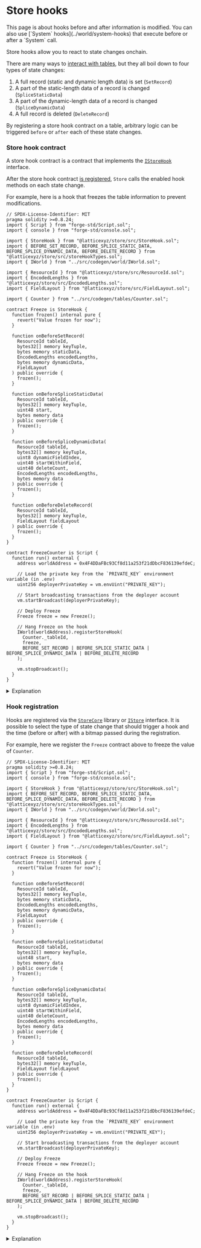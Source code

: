 
# Store hooks

<Callout type="info" emoji="ⓘ">
  This page is about hooks before and after information is modified. You can also use [`System`
  hooks](../world/system-hooks) that execute before or after a `System` call.
</Callout>

Store hooks allow you to react to state changes onchain.

There are many ways to [interact with tables](./reference/store-core), but they all boil down to four types of state changes:

1. A full record (static and dynamic length data) is set (`SetRecord`)
2. A part of the static-length data of a record is changed (`SpliceStaticData`)
3. A part of the dynamic-length data of a record is changed (`SpliceDynamicData`)
4. A full record is deleted (`DeleteRecord`)

By registering a store hook contract on a table, arbitrary logic can be triggered `before` or `after` each of these state changes.

### Store hook contract

A store hook contract is a contract that implements the [`IStoreHook`](./reference/store-hook) interface.

After the store hook contract [is registered](#register-a-hook), `Store` calls the enabled hook methods on each state change.

For example, here is a hook that freezes the table information to prevent modifications.

<CollapseCode>

```solidity filename="FreezeCounter.s.sol" copy showLineNumbers {6,10-12,16-60}
// SPDX-License-Identifier: MIT
pragma solidity >=0.8.24;
import { Script } from "forge-std/Script.sol";
import { console } from "forge-std/console.sol";

import { StoreHook } from "@latticexyz/store/src/StoreHook.sol";
import { BEFORE_SET_RECORD, BEFORE_SPLICE_STATIC_DATA, BEFORE_SPLICE_DYNAMIC_DATA, BEFORE_DELETE_RECORD } from "@latticexyz/store/src/storeHookTypes.sol";
import { IWorld } from "../src/codegen/world/IWorld.sol";

import { ResourceId } from "@latticexyz/store/src/ResourceId.sol";
import { EncodedLengths } from "@latticexyz/store/src/EncodedLengths.sol";
import { FieldLayout } from "@latticexyz/store/src/FieldLayout.sol";

import { Counter } from "../src/codegen/tables/Counter.sol";

contract Freeze is StoreHook {
  function frozen() internal pure {
    revert("Value frozen for now");
  }

  function onBeforeSetRecord(
    ResourceId tableId,
    bytes32[] memory keyTuple,
    bytes memory staticData,
    EncodedLengths encodedLengths,
    bytes memory dynamicData,
    FieldLayout
  ) public override {
    frozen();
  }

  function onBeforeSpliceStaticData(
    ResourceId tableId,
    bytes32[] memory keyTuple,
    uint48 start,
    bytes memory data
  ) public override {
    frozen();
  }

  function onBeforeSpliceDynamicData(
    ResourceId tableId,
    bytes32[] memory keyTuple,
    uint8 dynamicFieldIndex,
    uint40 startWithinField,
    uint40 deleteCount,
    EncodedLengths encodedLengths,
    bytes memory data
  ) public override {
    frozen();
  }

  function onBeforeDeleteRecord(
    ResourceId tableId,
    bytes32[] memory keyTuple,
    FieldLayout fieldLayout
  ) public override {
    frozen();
  }
}

contract FreezeCounter is Script {
  function run() external {
    address worldAddress = 0x4F4DDaFBc93Cf8d11a253f21dDbcF836139efdeC;

    // Load the private key from the `PRIVATE_KEY` environment variable (in .env)
    uint256 deployerPrivateKey = vm.envUint("PRIVATE_KEY");

    // Start broadcasting transactions from the deployer account
    vm.startBroadcast(deployerPrivateKey);

    // Deploy Freeze
    Freeze freeze = new Freeze();

    // Hang Freeze on the hook
    IWorld(worldAddress).registerStoreHook(
      Counter._tableId,
      freeze,
      BEFORE_SET_RECORD | BEFORE_SPLICE_STATIC_DATA | BEFORE_SPLICE_DYNAMIC_DATA | BEFORE_DELETE_RECORD
    );

    vm.stopBroadcast();
  }
}
```

</CollapseCode>

<details>

<summary>Explanation</summary>

```solidity
import { StoreHook } from "@latticexyz/store/src/StoreHook.sol";
```

The [`StoreHook`](https://github.com/latticexyz/mud/blob/main/packages/store/src/StoreHook.sol) contract includes all the functions a store hook contract needs to implement.
We inherit from it and override as needed.

```solidity
import { ResourceId } from "@latticexyz/store/src/ResourceId.sol";
import { EncodedLengths } from "@latticexyz/store/src/EncodedLengths.sol";
import { FieldLayout } from "@latticexyz/store/src/FieldLayout.sol";
```

These data types are provided to the store hook contract, so we need to be able to process them.

```solidity
contract Freeze is StoreHook {
  function frozen() internal pure {
    revert("Value frozen for now");
  }
```

This function implements the freezing.

```solidity
function onBeforeSetRecord(
  ResourceId tableId,
  bytes32[] memory keyTuple,
  bytes memory staticData,
  EncodedLengths encodedLengths,
  bytes memory dynamicData,
  FieldLayout
) public override {
  frozen();
}
```

Override the implementation in `StoreHook`.
We get all the data we need to know about the record in the parameters.

```solidity
  function onBeforeSpliceStaticData(
    ...
  ) public override {
    frozen();
  }

  function onBeforeSpliceDynamicData(
    ...
  ) public override {
    frozen();
  }

  function onBeforeDeleteRecord(
    ...
  ) public override {
    frozen();
  }
}
```

Hook functions have different parameters, as required to understand the data.
In addition to these functions we can also override `onAfter...` if we need it (for example, to have access to the updated data instead of calculating it ourselves).

</details>

### Hook registration

Hooks are registered via the [`StoreCore`](./reference/store-core) library or [`IStore`](./reference/store) interface.
It is possible to select the type of state change that should trigger a hook and the time (before or after) with a bitmap passed during the registration.

For example, here we register the `Freeze` contract above to freeze the value of `Counter`.

<CollapseCode>

```solidity filename="FreezeCounter.s.sol" copy showLineNumbers {7-8,62-84}
// SPDX-License-Identifier: MIT
pragma solidity >=0.8.24;
import { Script } from "forge-std/Script.sol";
import { console } from "forge-std/console.sol";

import { StoreHook } from "@latticexyz/store/src/StoreHook.sol";
import { BEFORE_SET_RECORD, BEFORE_SPLICE_STATIC_DATA, BEFORE_SPLICE_DYNAMIC_DATA, BEFORE_DELETE_RECORD } from "@latticexyz/store/src/storeHookTypes.sol";
import { IWorld } from "../src/codegen/world/IWorld.sol";

import { ResourceId } from "@latticexyz/store/src/ResourceId.sol";
import { EncodedLengths } from "@latticexyz/store/src/EncodedLengths.sol";
import { FieldLayout } from "@latticexyz/store/src/FieldLayout.sol";

import { Counter } from "../src/codegen/tables/Counter.sol";

contract Freeze is StoreHook {
  function frozen() internal pure {
    revert("Value frozen for now");
  }

  function onBeforeSetRecord(
    ResourceId tableId,
    bytes32[] memory keyTuple,
    bytes memory staticData,
    EncodedLengths encodedLengths,
    bytes memory dynamicData,
    FieldLayout
  ) public override {
    frozen();
  }

  function onBeforeSpliceStaticData(
    ResourceId tableId,
    bytes32[] memory keyTuple,
    uint48 start,
    bytes memory data
  ) public override {
    frozen();
  }

  function onBeforeSpliceDynamicData(
    ResourceId tableId,
    bytes32[] memory keyTuple,
    uint8 dynamicFieldIndex,
    uint40 startWithinField,
    uint40 deleteCount,
    EncodedLengths encodedLengths,
    bytes memory data
  ) public override {
    frozen();
  }

  function onBeforeDeleteRecord(
    ResourceId tableId,
    bytes32[] memory keyTuple,
    FieldLayout fieldLayout
  ) public override {
    frozen();
  }
}

contract FreezeCounter is Script {
  function run() external {
    address worldAddress = 0x4F4DDaFBc93Cf8d11a253f21dDbcF836139efdeC;

    // Load the private key from the `PRIVATE_KEY` environment variable (in .env)
    uint256 deployerPrivateKey = vm.envUint("PRIVATE_KEY");

    // Start broadcasting transactions from the deployer account
    vm.startBroadcast(deployerPrivateKey);

    // Deploy Freeze
    Freeze freeze = new Freeze();

    // Hang Freeze on the hook
    IWorld(worldAddress).registerStoreHook(
      Counter._tableId,
      freeze,
      BEFORE_SET_RECORD | BEFORE_SPLICE_STATIC_DATA | BEFORE_SPLICE_DYNAMIC_DATA | BEFORE_DELETE_RECORD
    );

    vm.stopBroadcast();
  }
}
```

</CollapseCode>

<details>

<summary>Explanation</summary>

```solidity
import { BEFORE_SET_RECORD, BEFORE_SPLICE_STATIC_DATA, BEFORE_SPLICE_DYNAMIC_DATA, BEFORE_DELETE_RECORD } from "@latticexyz/store/src/storeHookTypes.sol";
```

Bitmap values for the hooks we want to use.

```solidity
import { IWorld } from "../src/codegen/world/IWorld.sol";
```

When we use a `World` we need this definition to register hooks.
If we were using store without a `World`, we'd use `StoreSwitch` instead.

```solidity
    // Deploy Freeze
    Freeze freeze = new Freeze();
```

Deploy the hook contract.
If this contract is stateless (as it should be), we can use the same contract from multiple `World`s.

```solidity
    // Hang Freeze on the hook
    IWorld(worldAddress).registerStoreHook(
```

Register the hook.
This is the syntax to use when `Store` is part of a MUD `World`.
When it isn't, we'd use `StoreSwitch.registerStoreHook()`.

```solidity
      Counter._tableId,
```

The table whose hooks we use.

```solidity
      freeze,
```

The contract to be called when a hook is activated.

```solidity
      BEFORE_SET_RECORD | BEFORE_SPLICE_STATIC_DATA | BEFORE_SPLICE_DYNAMIC_DATA | BEFORE_DELETE_RECORD
    );
```

The hook functions to use.
You can see the complete list in [`storeHookTypes.sol`](https://github.com/latticexyz/mud/blob/main/packages/store/src/storeHookTypes.sol).

</details>
